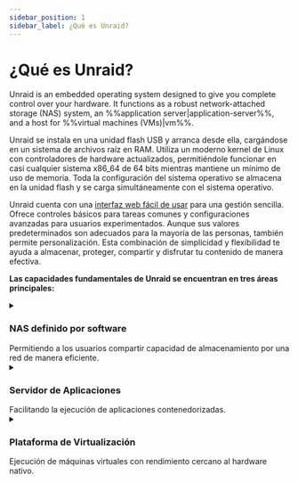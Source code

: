 ```yaml
---
sidebar_position: 1
sidebar_label: ¿Qué es Unraid?
---
```


# ¿Qué es Unraid?

Unraid is an embedded operating system designed to give you complete control over your hardware.  It functions as a robust network-attached storage (NAS) system, an %%application server|application-server%%, and a host for %%virtual machines (VMs)|vm%%.

Unraid se instala en una unidad flash USB y arranca desde ella, cargándose en un sistema de archivos raíz en RAM. Utiliza un moderno kernel de Linux con controladores de hardware actualizados, permitiéndole funcionar en casi cualquier sistema x86_64 de 64 bits mientras mantiene un mínimo de uso de memoria. Toda la configuración del sistema operativo se almacena en la unidad flash y se carga simultáneamente con el sistema operativo.

Unraid cuenta con una [interfaz web fácil de usar](./explore-the-user-interface/tour-the-web-gui.mdx) para una gestión sencilla. Ofrece controles básicos para tareas comunes y configuraciones avanzadas para usuarios experimentados. Aunque sus valores predeterminados son adecuados para la mayoría de las personas, también permite personalización. Esta combinación de simplicidad y flexibilidad te ayuda a almacenar, proteger, compartir y disfrutar tu contenido de manera efectiva.

**Las capacidades fundamentales de Unraid se encuentran en tres áreas principales:**

<details>
  <summary><h3>NAS definido por software</h3>Permitiendo a los usuarios compartir capacidad de almacenamiento por una red de manera eficiente.</summary>

  ### Arreglos y Paridad

  Unraid proporciona una solución simple y flexible para convertir cualquier sistema compatible con 64 bits en un dispositivo de Almacenamiento Conectado a la Red (NAS). Puede manejar una variedad de unidades, ya sea que se conecten a través de IDE, SATA o SAS, y admite diferentes tamaños de unidades. Esto significa que puedes agregar nuevas unidades una a la vez a medida que tus necesidades de almacenamiento crecen, sin tener que reorganizar tus datos existentes cuando expandes tu configuración.

  The main job of an Unraid %%array|array%% is to organize and protect the data stored across several drives. It does this by using up to two special drives called %%parity drive|parity-drives%%s. These %%parity drive|parity-drives%%s are important because they help reconstruct your data if one of the other drives fails. In fact, with just one %%parity drive|parity-drives%%, you can protect all the other drives in your %%array|array%%, keeping your data safe. Plus, you can mix different sized drives and easily expand your storage over time, making Unraid a user-friendly option for anyone looking to manage their data effectively.

  <details>
    <summary><strong>Cómo funciona la paridad</strong> - Haz clic para expandir/contraer</summary>

    En Unraid, la información de %%parity|paridad%% se actualiza en tiempo real. Para entender cómo funciona esto, imagina el contenido de un disco duro como un largo flujo de bits, donde cada bit es un cero o un uno. Sumando los valores del bit n en todos los discos y determinando si esa suma es par o impar, el bit de %%parity|paridad%% correspondiente se puede ajustar en consecuencia. Si un disco de datos falla, esta información de %%parity|paridad%% permite una determinación precisa de los valores exactos de los bits, facilitando una reconstrucción precisa en el disco de reemplazo.

    Por ejemplo:

    <div style={{ maxWidth: '600px', margin: '1rem auto' }}>
      ![Sin Paridad](/img/No_parity_500px.png)
    </div>

    En la imagen de arriba, tres discos contienen flujos de bits que varían según el tamaño del dispositivo. Estos discos no están protegidos, por lo que si uno falla, se perderán los datos. Para protegerse contra fallos, necesitamos un cuarto disco como %%parity disk|disco de paridad%%, que debe ser igual o mayor que el disco de datos más grande.

    Para establecer los bits de %%parity|paridad%%, encontramos el total para cada columna. Si la suma es par, el bit de %%parity|paridad%% es 0; si es impar, el bit de %%parity|paridad%% es 1.

    Aquí está la misma imagen que antes, pero con %%paridad|parity%% calculada por cuadro:

    <div style={{ maxWidth: '600px', margin: '1rem auto' }}>
      ![Paridad](/img/Parity@500px.png)
    </div>

    Supongamos que el disco 2 en nuestro ejemplo ha fallado y se ha comprado un nuevo disco para reemplazarlo:

    <div style={{ maxWidth: '600px', margin: '1rem auto' }}>
      ![Falla del Disco](/img/Drive_failure@500px.png)
    </div>

    Para reconstruir los datos en el nuevo disco, determinamos el bit faltante en lugar de calcular el bit de %%parity|paridad%%. Para la columna 1, la suma es 0, por lo que el bit faltante es 0. Para la columna 6, con una suma de 1, el bit faltante es 1.

    Reconstruir un disco usando %%paridad|parity%% protege contra la pérdida de datos y ofrece tolerancia a fallos, garantizando el acceso completo al sistema incluso si un disco falla.
  </details>

  ### User shares

  Unraid es diferente de la mayoría de los sistemas %%RAID|raid%% porque guarda los datos en discos individuales en lugar de combinarlos en uno solo. Como %%root user|usuario root%%, puedes crear %%user shares|comparticiones de usuario%%, que son como carpetas de nivel superior que recopilan archivos de varios discos en la %%array|matriz%% o %%cache pool|pool de cache%%. Esto significa que no necesitas preocuparte por qué disco específico almacena tus archivos; están organizados para ti.

  También puedes personalizar estas comparticiones para incluir o excluir ciertos discos y decidir cómo se distribuyen los archivos en tu almacenamiento. Además, puedes gestionar cómo los usuarios acceden a las comparticiones configurando opciones de red, como %%SMB|samba%% y %%NFS|nfs%%, y aplicando ajustes de seguridad. Para mantener los datos privados seguros, puedes crear cuentas de usuario y establecer límites de acceso para personas de confianza.

  ```mdx-code-block

    <div className="flex-container">
      <figure className="flex-figure">
        <img src="/img/User_shares_-_distribution@500px.png" alt="User shares distribution example" />

        <figcaption>User shares - Distribution</figcaption>
      </figure>

      <figure className="flex-figure">
        <img src="/img/User_shares_-_access@500px.png" alt="User shares distribution example larger" />

        <figcaption>User shares - Access</figcaption>
      </figure>
    </div>

  ```

  ### Entendiendo las Unidades de Caché

  Una de las características destacadas de Unraid es el %%cache drive|disco de cache%%, que ayuda a acelerar la transferencia de datos. Cuando utilizas un %%cache drive|disco de cache%% junto a tres o más discos, puedes escribir datos hasta **tres veces más rápido**. Cuando guardas archivos en una %%user shares|compartición de usuario%% con un %%cache drive|disco de cache%%, los datos primero se almacenan en el %%cache drive|disco de cache%%. Esto permite una escritura rápida, y luego, un proceso llamado %%Mover|mover%% transfiere los datos al %%array|matriz%% de almacenamiento principal, a menudo durante la noche, liberando espacio en el %%cache drive|disco de cache%%.

  Para mayor seguridad de los datos, puedes configurar un %%cache pool|pool de cache%% con múltiples discos. Esta configuración no solo incrementa el espacio de almacenamiento, sino que también utiliza tecnologías como %%ZFS|zfs%% o %%BTRFS|btrfs%% para proporcionar protección adicional para tus datos, similar a %%RAID 1|raid1%%. En general, la gestión de comparticiones y %%cache drives|discos de cache%% de Unraid crea una solución de almacenamiento flexible, eficiente y segura.

  [Aprende más sobre cómo configurar comparticiones y caché aquí.](../using-unraid-to/manage-storage/array-configuration.mdx)

  <div style={{ maxWidth: '600px', margin: '1rem auto' }}>
    ![Cómo funciona la captura de datos con Cache Pool](/img/Cache-pool.gif)
  </div>
</details>

<details>
  <summary><h3>Servidor de Aplicaciones</h3>Facilitando la ejecución de aplicaciones contenedorizadas.</summary>

  Unraid transforma tu solución de almacenamiento en un %%application server|servidor de aplicaciones%% versátil a través de la contenedorización de Docker. Este enfoque supera las limitaciones tradicionales de NAS al mismo tiempo que mantiene la estabilidad del sistema y la facilidad de uso.

  Las soluciones tradicionales de NAS presentan tres desafíos clave para el alojamiento de aplicaciones:

  1. **Problemas de compatibilidad de sistemas operativos** - Incapacidad para ejecutar aplicaciones diseñadas para diferentes sistemas operativos.
  2. **Gestión compleja del ciclo de vida** - Experiencias de instalación difíciles pueden dejar artefactos residuales después de la eliminación.
  3. **Conflicto de aplicaciones** - Los componentes del software pueden interferir entre ellos o con las operaciones del sistema.

  El uso de Docker por parte de Unraid aborda estos desafíos de tres maneras clave:

  1. **Independencia del SO** - Cada contenedor se ejecuta en su propio entorno Linux, eliminando problemas de compatibilidad con el sistema operativo anfitrión.
  2. **Implementación basada en imágenes** - Paquetes de aplicaciones preconfigurados permiten la instalación con un solo clic y la desinstalación completa de aplicaciones.
  3. **Aislamiento de procesos** - Las aplicaciones en contenedores operan en espacios de usuario separados, evitando cualquier conflicto entre los software.

  Los contenedores de Docker te permiten ejecutar aplicaciones en entornos aislados y ligeros sin la sobrecarga asociada con las %%virtual machines|máquinas virtuales%%. Unraid simplifica el uso de Docker proporcionando acceso a miles de aplicaciones preconfiguradas a través de [Docker Hub](https://hub.docker.com/) y [Community Applications](../using-unraid-to/run-docker-containers/community-applications.mdx). Este enfoque contenedorizado permite a los usuarios de Unraid ejecutar múltiples aplicaciones simultáneamente sin problemas de compatibilidad. También ayuda a mantener el sistema organizado mediante el uso de paquetes de aplicaciones auto-contenidos y facilita la mejora de las capacidades del servidor a través del ecosistema de Docker.

  :::note
  Para configuraciones avanzadas de Docker, consulta [Ejecutar contenedores Docker](../using-unraid-to/run-docker-containers/managing-and-customizing-containers.mdx).
  :::
</details>

<details>
  <summary><h3>Plataforma de Virtualización</h3> Ejecución de máquinas virtuales con rendimiento cercano al hardware nativo.</summary>

  Unraid funciona como un anfitrión de virtualización, usando un %%hypervisor|hypervisor%% para asignar recursos de forma segura a los huéspedes virtualizados. Esto te permite ejecutar diversas aplicaciones en entornos aislados, yendo más allá del simple almacenamiento conectado a la red.

  :::tip
  Para utilizar la virtualización de hardware en Unraid, asegúrate de que tu CPU, chipset, BIOS y controladores de dispositivos sean compatibles. Una lista completa de requisitos está disponible en la [guía de configuración de VM](../using-unraid-to/create-virtual-machines/overview-and-system-prep.mdx). Si tu servidor no cumple con estos requisitos, el menú %%VMs|vm%% estará deshabilitado en el %%WebGUI|web-gui%% de Unraid.
  :::

  <details>
    <summary><strong>Beneficios de Usar Máquinas Virtuales (VMs)</strong> - Haz clic para expandir/contraer</summary>

    Aunque los contenedores Docker son populares para aplicaciones basadas en Linux, las %%VMs|vm%% mejoran la flexibilidad y eficiencia de la configuración de tu servidor Unraid y ofrecen ventajas distintivas en tu servidor Unraid:

    - **Aislamiento:** Las %%VMs|vm%% se ejecutan de manera independiente en entornos separados, asegurando que la falla de una no afecte a las demás.

    - **Consolidación:** Consolida múltiples servidores físicos en una sola máquina Unraid, reduciendo las necesidades de hardware y simplificando el mantenimiento.

    - **Asignación de Recursos:** Unraid te permite asignar recursos específicos de CPU, memoria, almacenamiento y red a cada %%VM|vm%%, asegurando que las cargas de trabajo críticas reciban los recursos necesarios.

    - **Pruebas y Desarrollo:** Las %%VMs|vm%% permiten la creación y prueba fácil de software en diferentes entornos sin requerir múltiples máquinas físicas.

    - **Seguridad:** El aislamiento de las %%VMs|vm%% mejora la seguridad, dificultando la propagación de malware entre ellas.

    - **Soporte de Aplicaciones Legado:** Las %%VMs|vm%% te permiten ejecutar aplicaciones o sistemas operativos antiguos que pueden no ser compatibles con hardware moderno.

    - **Aislamiento de Recursos:** Cada %%VM|vm%% puede tener recursos dedicados, previniendo problemas de rendimiento entre %%VMs|vm%%.

    - **Exceso de Recursos:** Puedes ejecutar más %%VMs|vm%% de las que los recursos físicos permiten típicamente, entendiendo que no todas utilizarán completamente sus asignaciones al mismo tiempo.
  </details>

  <details>
    <summary><strong>Soporte de Dispositivos Asignables para Virtualización</strong> - Haz clic para expandir/contraer</summary>

    Unraid's %%KVM|kvm%%-based virtualization uses modern tools for flexible hardware assignment while maintaining host stability.

    Los componentes clave incluyen:

    **Tecnologías centrales**

    - %%QEMU|qemu%% y %%libvirt|libvirt%%: Manejan ciclos de vida de %%VM|maquina virtual%%.
    - Passthrough de dispositivo %%VFIO|vfio%%: Proporciona acceso directo al hardware.
    - %%VirtIO|virtio%% y %%VirtFS|virtfs%%: Optimizar el rendimiento de almacenamiento y red.
    - %%OVMF|ovmf%%: Soporta %%UEFI|uefi%% y Arranque Seguro.

    **Recursos asignados**

    - **Computación:** Núcleos de CPU dedicados a través de %%CPU pinning|fijación-de-cpu%%.
    - **Memoria:** RAM aislada.
    - **Almacenamiento:** Discos virtuales optimizados para SSD vía %%VirtIO|virtio%%.
    - **Periféricos:** Paso completo de dispositivo PCI/USB, incluyendo soporte de %%GPU passthrough|passthrough-gpu%%.

    **Flexibilidad de la plataforma**

    - Soporta tipos de máquinas %%i440fx|i440fx%% y %%Q35|q35%%.
    - Compatible con cargas de trabajo %%Xen HVM|xen-hvm%% y %%Xen PV|xen-pv%%.
    - Habilita la virtualización de hardware %%Intel VT-x|intel-vt-x%% y %%AMD-V|amd-v%%.

    <div style={{ maxWidth: '600px', margin: '1rem auto' }}>
      ![Recursos asignables](/img/KVM@2x.png)
    </div>
  </details>

  Para los pasos de configuración de %%VM|vm%%, consulta [Crear máquinas virtuales](../using-unraid-to/create-virtual-machines/overview-and-system-prep.mdx).

  :::caution
  El %%GPU passthrough|passthrough de GPU%% requiere hardware compatible (consulta [configuración de VM](../using-unraid-to/create-virtual-machines/vm-setup.mdx)).
  :::
</details>
